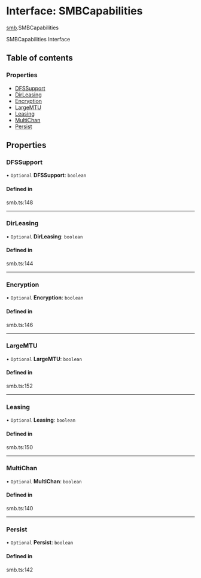 # Interface: SMBCapabilities

[smb](/templates/protocols/javascript/modules/smb).SMBCapabilities

SMBCapabilities Interface

## Table of contents

### Properties

- [DFSSupport](/templates/protocols/javascript/modules/smb.SMBCapabilities#dfssupport)
- [DirLeasing](/templates/protocols/javascript/modules/smb.SMBCapabilities#dirleasing)
- [Encryption](/templates/protocols/javascript/modules/smb.SMBCapabilities#encryption)
- [LargeMTU](/templates/protocols/javascript/modules/smb.SMBCapabilities#largemtu)
- [Leasing](/templates/protocols/javascript/modules/smb.SMBCapabilities#leasing)
- [MultiChan](/templates/protocols/javascript/modules/smb.SMBCapabilities#multichan)
- [Persist](/templates/protocols/javascript/modules/smb.SMBCapabilities#persist)

## Properties

### DFSSupport

• `Optional` **DFSSupport**: `boolean`

#### Defined in

smb.ts:148

___

### DirLeasing

• `Optional` **DirLeasing**: `boolean`

#### Defined in

smb.ts:144

___

### Encryption

• `Optional` **Encryption**: `boolean`

#### Defined in

smb.ts:146

___

### LargeMTU

• `Optional` **LargeMTU**: `boolean`

#### Defined in

smb.ts:152

___

### Leasing

• `Optional` **Leasing**: `boolean`

#### Defined in

smb.ts:150

___

### MultiChan

• `Optional` **MultiChan**: `boolean`

#### Defined in

smb.ts:140

___

### Persist

• `Optional` **Persist**: `boolean`

#### Defined in

smb.ts:142
